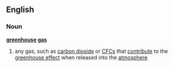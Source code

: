 ==English==
===Noun===
{{wikipedia}}
'''[[greenhouse]] [[gas]]'''
# any gas, such as [[carbon dioxide]] or [[CFC]]s that [[contribute]] to the [[greenhouse effect]] when released into the [[atmosphere]]